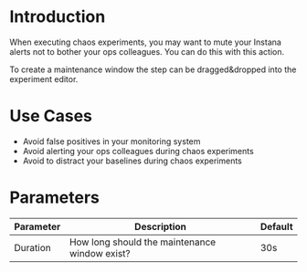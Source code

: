 # Introduction

When executing chaos experiments, you may want to mute your Instana alerts not to bother your ops colleagues. You can do this with this action.

To create a maintenance window the step can be dragged&dropped into the experiment editor.

# Use Cases

 - Avoid false positives in your monitoring system
 - Avoid alerting your ops colleagues during chaos experiments
 - Avoid to distract your baselines during chaos experiments

# Parameters

| Parameter                       | Description                                    | Default |
| ------------------------------- | ---------------------------------------------- | ------- |
| Duration                        | How long should the maintenance window exist?  | 30s     |
